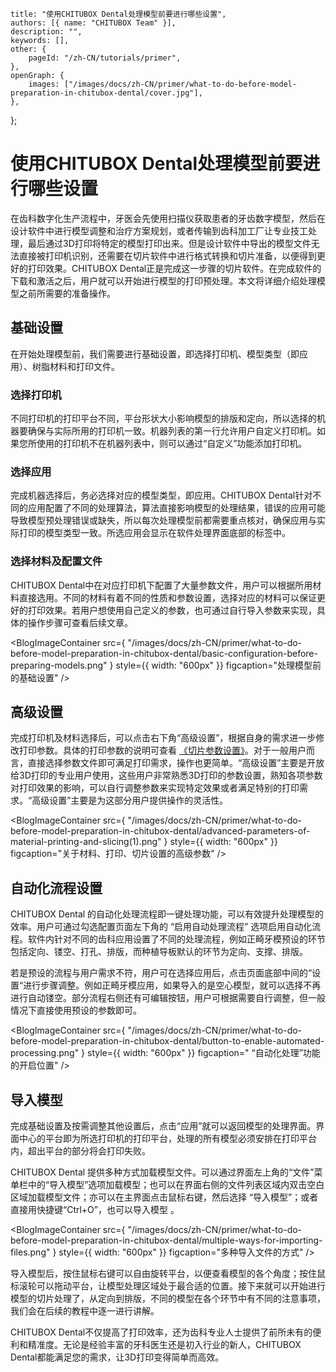 	title: "使用CHITUBOX Dental处理模型前要进行哪些设置",
	authors: [{ name: "CHITUBOX Team" }],
	description: "",
	keywords: [],
	other: {
		pageId: "/zh-CN/tutorials/primer",
	},
	openGraph: {
		images: ["/images/docs/zh-CN/primer/what-to-do-before-model-preparation-in-chitubox-dental/cover.jpg"],
	},
};

# 使用CHITUBOX Dental处理模型前要进行哪些设置

在齿科数字化生产流程中，牙医会先使用扫描仪获取患者的牙齿数字模型，然后在设计软件中进行模型调整和治疗方案规划，或者传输到齿科加工厂让专业技工处理，最后通过3D打印将特定的模型打印出来。但是设计软件中导出的模型文件无法直接被打印机识别，还需要在切片软件中进行格式转换和切片准备，以便得到更好的打印效果。CHITUBOX Dental正是完成这一步骤的切片软件。在完成软件的下载和激活之后，用户就可以开始进行模型的打印预处理。本文将详细介绍处理模型之前所需要的准备操作。


## 基础设置

在开始处理模型前，我们需要进行基础设置，即选择打印机、模型类型（即应用）、树脂材料和打印文件。


### 选择打印机

不同打印机的打印平台不同，平台形状大小影响模型的排版和定向，所以选择的机器要确保与实际所用的打印机一致。机器列表的第一行允许用户自定义打印机。如果您所使用的打印机不在机器列表中，则可以通过“自定义”功能添加打印机。

### 选择应用

完成机器选择后，务必选择对应的模型类型，即应用。CHITUBOX Dental针对不同的应用配置了不同的处理算法，算法直接影响模型的处理结果，错误的应用可能导致模型预处理错误或缺失，所以每次处理模型前都需要重点核对，确保应用与实际打印的模型类型一致。所选应用会显示在软件处理界面底部的标签中。

### 选择材料及配置文件

CHITUBOX Dental中在对应打印机下配置了大量参数文件，用户可以根据所用材料直接选用。不同的材料有着不同的性质和参数设置，选择对应的材料可以保证更好的打印效果。若用户想使用自己定义的参数，也可通过自行导入参数来实现，具体的操作步骤可查看后续文章。

<BlogImageContainer
	src={
    		"/images/docs/zh-CN/primer/what-to-do-before-model-preparation-in-chitubox-dental/basic-configuration-before-preparing-models.png"
	}
	style={{ width: "600px" }}
	figcaption="处理模型前的基础设置"
/>

## 高级设置

完成打印机及材料选择后，可以点击右下角“高级设置”，根据自身的需求进一步修改打印参数。具体的打印参数的说明可查看 <Link href="https://manual.dental.chitubox.com/en-US/user-manual/latest/ui-and-features/configure-print-parameters"><u>《切片参数设置》</u></Link>。对于一般用户而言，直接选择参数文件即可满足打印需求，操作也更简单。“高级设置”主要是开放给3D打印的专业用户使用，这些用户非常熟悉3D打印的参数设置，熟知各项参数对打印效果的影响，可以自行调整参数来实现特定效果或者满足特别的打印需求。“高级设置”主要是为这部分用户提供操作的灵活性。

<BlogImageContainer
	src={
    		"/images/docs/zh-CN/primer/what-to-do-before-model-preparation-in-chitubox-dental/advanced-parameters-of-material-printing-and-slicing(1).png"
	}
	style={{ width: "600px" }}
	figcaption="关于材料、打印、切片设置的高级参数"
/>

## 自动化流程设置

CHITUBOX Dental 的自动化处理流程即一键处理功能，可以有效提升处理模型的效率。用户可通过勾选配置页面左下角的 “启用自动处理流程” 选项启用自动化流程。软件内针对不同的齿科应用设置了不同的处理流程，例如正畸牙模预设的环节包括定向、镂空、打孔、排版，而种植导板默认的环节为定向、支撑、排版。

若是预设的流程与用户需求不符，用户可在选择应用后，点击页面底部中间的“设置“进行步骤调整。例如正畸牙模应用，如果导入的是空心模型，就可以选择不再进行自动镂空。部分流程右侧还有可编辑按钮，用户可根据需要自行调整，但一般情况下直接使用预设的参数即可。



<BlogImageContainer
	src={
    		"/images/docs/zh-CN/primer/what-to-do-before-model-preparation-in-chitubox-dental/button-to-enable-automated-processing.png"
	}
	style={{ width: "600px" }}
	figcaption=" “自动化处理”功能的开启位置"
/>

## 导入模型

完成基础设置及按需调整其他设置后，点击“应用”就可以返回模型的处理界面。界面中心的平台即为所选打印机的打印平台，处理的所有模型必须安排在打印平台内，超出平台的部分将会打印失败。

CHITUBOX Dental 提供多种方式加载模型文件。可以通过界面左上角的“文件”菜单栏中的“导入模型”选项加载模型；也可以在界面右侧的文件列表区域内双击空白区域加载模型文件；亦可以在主界面点击鼠标右键，然后选择 “导入模型”；或者直接用快捷键“Ctrl+O”，也可以导入模型 。

<BlogImageContainer
	src={
    		"/images/docs/zh-CN/primer/what-to-do-before-model-preparation-in-chitubox-dental/multiple-ways-for-importing-files.png"
	}
	style={{ width: "600px" }}
	figcaption="多种导入文件的方式"
/>

导入模型后，按住鼠标右键可以自由旋转平台，以便查看模型的各个角度；按住鼠标滚轮可以拖动平台，让模型处理区域处于最合适的位置。接下来就可以开始进行模型的切片处理了，从定向到排版，不同的模型在各个环节中有不同的注意事项，我们会在后续的教程中逐一进行讲解。

CHITUBOX Dental不仅提高了打印效率，还为齿科专业人士提供了前所未有的便利和精准度。无论是经验丰富的牙科医生还是初入行业的新人，CHITUBOX Dental都能满足您的需求，让3D打印变得简单而高效。


